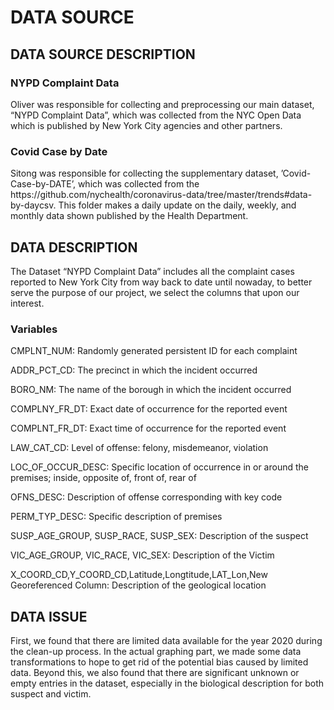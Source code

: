 # DATA SOURCE

## DATA SOURCE DESCRIPTION

### NYPD Complaint Data
Oliver was responsible for collecting and preprocessing our main dataset, “NYPD Complaint Data”, which was collected from the NYC Open Data which is published by New York City agencies and other partners.

### Covid Case by Date
Sitong was responsible for collecting the supplementary dataset, ’Covid-Case-by-DATE’, which was collected from the https://github.com/nychealth/coronavirus-data/tree/master/trends#data-by-daycsv. This folder makes a daily update on the daily, weekly, and monthly data shown published by the Health Department.

## DATA DESCRIPTION
The Dataset “NYPD Complaint Data” includes all the complaint cases reported to New York City from way back to date until nowaday, to better serve the purpose of our project, we select the columns that upon our interest. 

### Variables


CMPLNT_NUM: Randomly generated persistent ID for each complaint 

ADDR_PCT_CD: The precinct in which the incident occurred 

BORO_NM: The name of the borough in which the incident occurred 

COMPLNY_FR_DT: Exact date of occurrence for the reported event

COMPLNT_FR_DT: Exact time of occurrence for the reported event

LAW_CAT_CD: Level of offense: felony, misdemeanor, violation

LOC_OF_OCCUR_DESC: Specific location of occurrence in or around the premises; inside, opposite of, front of, rear of

OFNS_DESC: Description of offense corresponding with key code 

PERM_TYP_DESC: Specific description of premises

SUSP_AGE_GROUP, SUSP_RACE, SUSP_SEX: Description of the suspect 

VIC_AGE_GROUP, VIC_RACE, VIC_SEX: Description of the Victim

X_COORD_CD,Y_COORD_CD,Latitude,Longtitude,LAT_Lon,New Georeferenced Column: Description of the geological location

## DATA ISSUE

First, we found that there are limited data available for the year 2020 during the clean-up process. In the actual graphing part, we made some data transformations to hope to get rid of the potential bias caused by limited data.  Beyond this, we also found that there are significant unknown or empty entries in the dataset, especially in the biological description for both suspect and victim.